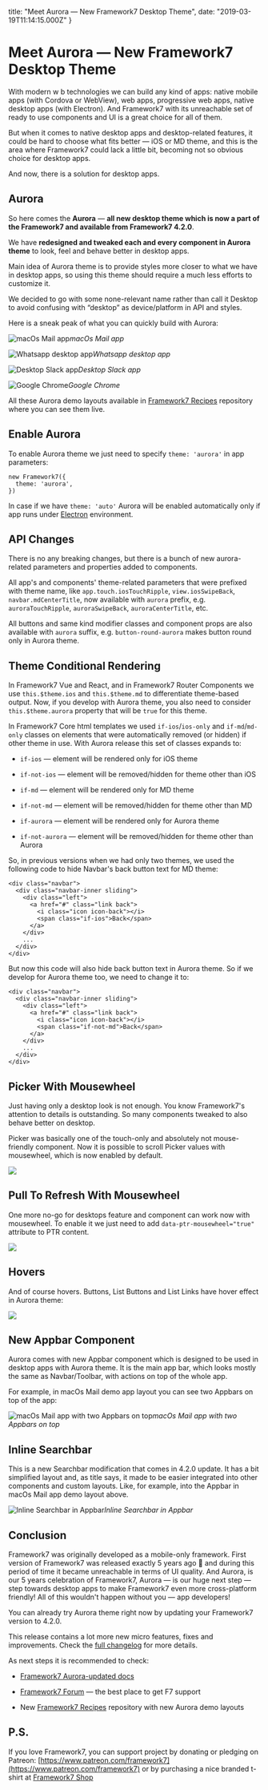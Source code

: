 
  title: "Meet Aurora — New Framework7 Desktop Theme",
  date: "2019-03-19T11:14:15.000Z"
}


# Meet Aurora — New Framework7 Desktop Theme

With modern w b technologies we can build any kind of apps: native mobile apps (with Cordova or WebView), web apps, progressive web apps, native desktop apps (with Electron). And Framework7 with its unreachable set of ready to use components and UI is a great choice for all of them.

But when it comes to native desktop apps and desktop-related features, it could be hard to choose what fits better — iOS or MD theme, and this is the area where Framework7 could lack a little bit, becoming not so obvious choice for desktop apps.

And now, there is a solution for desktop apps.

## Aurora

So here comes the **Aurora** — **all new desktop theme which is now a part of the Framework7 and available from Framework7 4.2.0**.

We have **redesigned and tweaked each and every component in Aurora theme** to look, feel and behave better in desktop apps.

Main idea of Aurora theme is to provide styles more closer to what we have in desktop apps, so using this theme should require a much less efforts to customize it.

We decided to go with some none-relevant name rather than call it Desktop to avoid confusing with “desktop” as device/platform in API and styles.

Here is a sneak peak of what you can quickly build with Aurora:

![macOs Mail app](https://cdn-images-1.medium.com/max/5760/1*DMoam_HJbGuo8MW4rmQZmg.png)_macOs Mail app_

![Whatsapp desktop app](https://cdn-images-1.medium.com/max/5760/1*y3b00qz9LDZteHiVjfcN4Q.png)_Whatsapp desktop app_

![Desktop Slack app](https://cdn-images-1.medium.com/max/5760/1*Y8455YMhD0OJZdVoO6Qn-Q.png)_Desktop Slack app_

![Google Chrome](https://cdn-images-1.medium.com/max/5760/1*ohU9Lqh3vmftbvYycGEQaA.png)_Google Chrome_

All these Aurora demo layouts available in [Framework7 Recipes](https://github.com/framework7io/framework7-recipes) repository where you can see them live.

## Enable Aurora

To enable Aurora theme we just need to specify `theme: 'aurora'` in app parameters:

```
new Framework7({
  theme: 'aurora',
})
```

In case if we have `theme: 'auto'` Aurora will be enabled automatically only if app runs under [Electron](https://electronjs.org) environment.

## API Changes

There is no any breaking changes, but there is a bunch of new aurora-related parameters and properties added to components.

All app's and components' theme-related parameters that were prefixed with theme name, like `app.touch.iosTouchRipple`, `view.iosSwipeBack`, `navbar.mdCenterTitle`, now available with `aurora` prefix, e.g. `auroraTouchRipple`, `auroraSwipeBack`, `auroraCenterTitle`, etc.

All buttons and same kind modifier classes and component props are also available with `aurora` suffix, e.g. `button-round-aurora` makes button round only in Aurora theme.

## Theme Conditional Rendering

In Framework7 Vue and React, and in Framework7 Router Components we use `this.$theme.ios` and `this.$theme.md` to differentiate theme-based output. Now, if you develop with Aurora theme, you also need to consider `this.$theme.aurora` property that will be `true` for this theme.

In Framework7 Core html templates we used `if-ios`/`ios-only` and `if-md`/`md-only` classes on elements that were automatically removed (or hidden) if other theme in use. With Aurora release this set of classes expands to:

- `if-ios` — element will be rendered only for iOS theme

- `if-not-ios` — element will be removed/hidden for theme other than iOS

- `if-md` — element will be rendered only for MD theme

- `if-not-md` — element will be removed/hidden for theme other than MD

- `if-aurora` — element will be rendered only for Aurora theme

- `if-not-aurora` — element will be removed/hidden for theme other than Aurora

So, in previous versions when we had only two themes, we used the following code to hide Navbar's back button text for MD theme:

```
<div class="navbar">
  <div class="navbar-inner sliding">
    <div class="left">
      <a href="#" class="link back">
        <i class="icon icon-back"></i>
        <span class="if-ios">Back</span>
      </a>
    </div>
    ...
  </div>
</div>
```

But now this code will also hide back button text in Aurora theme. So if we develop for Aurora theme too, we need to change it to:

```
<div class="navbar">
  <div class="navbar-inner sliding">
    <div class="left">
      <a href="#" class="link back">
        <i class="icon icon-back"></i>
        <span class="if-not-md">Back</span>
      </a>
    </div>
    ...
  </div>
</div>
```

## Picker With Mousewheel

Just having only a desktop look is not enough. You know Framework7's attention to details is outstanding. So many components tweaked to also behave better on desktop.

Picker was basically one of the touch-only and absolutely not mouse-friendly component. Now it is possible to scroll Picker values with mousewheel, which is now enabled by default.

![](https://cdn-images-1.medium.com/max/2000/1*yYl9t-SYJIqGEJt9ae1GwA.gif)

## Pull To Refresh With Mousewheel

One more no-go for desktops feature and component can work now with mousewheel. To enable it we just need to add `data-ptr-mousewheel="true"` attribute to PTR content.

![](https://cdn-images-1.medium.com/max/2000/1*7VkhaL-h_a-Yx36iV5FYng.gif)

## Hovers

And of course hovers. Buttons, List Buttons and List Links have hover effect in Aurora theme:

![](https://cdn-images-1.medium.com/max/2000/1*9GwAL084jU2yvjG5rniDZg.gif)

## New Appbar Component

Aurora comes with new Appbar component which is designed to be used in desktop apps with Aurora theme. It is the main app bar, which looks mostly the same as Navbar/Toolbar, with actions on top of the whole app.

For example, in macOs Mail demo app layout you can see two Appbars on top of the app:

![macOs Mail app with two Appbars on top](https://cdn-images-1.medium.com/max/5760/1*DMoam_HJbGuo8MW4rmQZmg.png)_macOs Mail app with two Appbars on top_

## Inline Searchbar

This is a new Searchbar modification that comes in 4.2.0 update. It has a bit simplified layout and, as title says, it made to be easier integrated into other components and custom layouts. Like, for example, into the Appbar in macOs Mail app demo layout above.

![Inline Searchbar in Appbar](https://cdn-images-1.medium.com/max/2000/1*dYuKkiNEJrtiFoeWI8gjig.png)_Inline Searchbar in Appbar_

## Conclusion

Framework7 was originally developed as a mobile-only framework. First version of Framework7 was released exactly 5 years ago 🎉 and during this period of time it became unreachable in terms of UI quality. And Aurora, is our 5 years celebration of Framework7, Aurora — is our huge next step — step towards desktop apps to make Framework7 even more cross-platform friendly! All of this wouldn't happen without you — app developers!

You can already try Aurora theme right now by updating your Framework7 version to 4.2.0.

This release contains a lot more new micro features, fixes and improvements. Check the [full changelog](https://github.com/framework7io/framework7/blob/master/CHANGELOG.md) for more details.

As next steps it is recommended to check:

- [Framework7 Aurora-updated docs](http://framework7.io/docs/)

- [Framework7 Forum](http://forum.framework7.io) — the best place to get F7 support

- New [Framework7 Recipes](https://github.com/framework7io/framework7-recipes) repository with new Aurora demo layouts

## P.S.

If you love Framework7, you can support project by donating or pledging on Patreon: [https://www.patreon.com/framework7](https://www.patreon.com/framework7) or by purchasing a nice branded t-shirt at [Framework7 Shop](https://teespring.com/stores/framework7)



